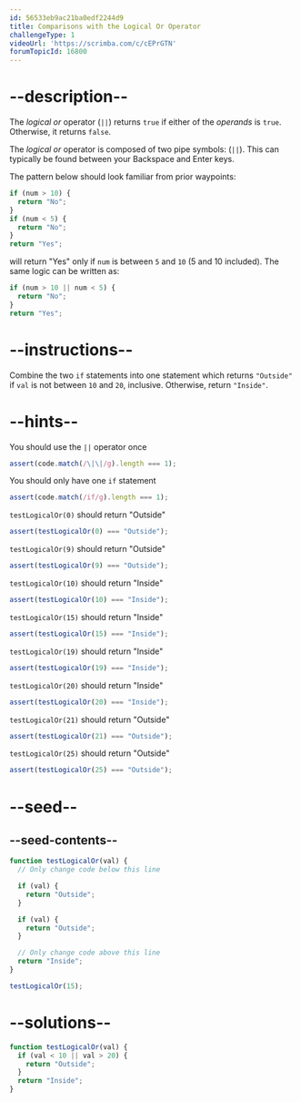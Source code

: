 ```yaml
---
id: 56533eb9ac21ba0edf2244d9
title: Comparisons with the Logical Or Operator
challengeType: 1
videoUrl: 'https://scrimba.com/c/cEPrGTN'
forumTopicId: 16800
---
```


# --description--

The <dfn>logical or</dfn> operator (`||`) returns `true` if either of the <dfn>operands</dfn> is `true`. Otherwise, it returns `false`.

The <dfn>logical or</dfn> operator is composed of two pipe symbols: (`||`). This can typically be found between your Backspace and Enter keys.

The pattern below should look familiar from prior waypoints:

```js
if (num > 10) {
  return "No";
}
if (num < 5) {
  return "No";
}
return "Yes";
```

will return "Yes" only if `num` is between `5` and `10` (5 and 10 included). The same logic can be written as:

```js
if (num > 10 || num < 5) {
  return "No";
}
return "Yes";
```

# --instructions--

Combine the two `if` statements into one statement which returns `"Outside"` if `val` is not between `10` and `20`, inclusive. Otherwise, return `"Inside"`.

# --hints--

You should use the `||` operator once

```js
assert(code.match(/\|\|/g).length === 1);
```

You should only have one `if` statement

```js
assert(code.match(/if/g).length === 1);
```

`testLogicalOr(0)` should return "Outside"

```js
assert(testLogicalOr(0) === "Outside");
```

`testLogicalOr(9)` should return "Outside"

```js
assert(testLogicalOr(9) === "Outside");
```

`testLogicalOr(10)` should return "Inside"

```js
assert(testLogicalOr(10) === "Inside");
```

`testLogicalOr(15)` should return "Inside"

```js
assert(testLogicalOr(15) === "Inside");
```

`testLogicalOr(19)` should return "Inside"

```js
assert(testLogicalOr(19) === "Inside");
```

`testLogicalOr(20)` should return "Inside"

```js
assert(testLogicalOr(20) === "Inside");
```

`testLogicalOr(21)` should return "Outside"

```js
assert(testLogicalOr(21) === "Outside");
```

`testLogicalOr(25)` should return "Outside"

```js
assert(testLogicalOr(25) === "Outside");
```

# --seed--

## --seed-contents--

```js
function testLogicalOr(val) {
  // Only change code below this line

  if (val) {
    return "Outside";
  }

  if (val) {
    return "Outside";
  }

  // Only change code above this line
  return "Inside";
}

testLogicalOr(15);
```

# --solutions--

```js
function testLogicalOr(val) {
  if (val < 10 || val > 20) {
    return "Outside";
  }
  return "Inside";
}
```
